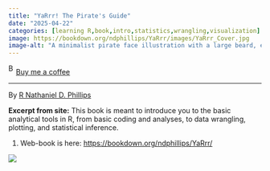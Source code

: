 ```yaml
---
title: "YaRrr! The Pirate's Guide"
date: "2025-04-22"
categories: [learning R,book,intro,statistics,wrangling,visualization]
image: https://bookdown.org/ndphillips/YaRrr/images/YaRrr_Cover.jpg
image-alt: "A minimalist pirate face illustration with a large beard, eyepatch, and pirate hat featuring the R programming logo. The text 'YaRrr!' appears at the top, and 'The Pirate’s Guide to R' is written at the bottom in a script font."
---
```


<link href="https://fonts.googleapis.com/css?family=Cookie" rel="stylesheet"><a class="bmc-button" target="_blank" href="https://www.buymeacoffee.com/JoscelinRocha">![Buy me a coffee](https://cdn.buymeacoffee.com/buttons/bmc-new-btn-logo.svg){alt="Buy me a coffee" width="15" height="21"}Buy me a coffee</a>

------------------------------------------------------------------------

By [R Nathaniel D. Phillips](https://bookdown.org/ndphillips/YaRrr/)

**Excerpt from site:** This book is meant to introduce you to the basic analytical tools in R, from basic coding and analyses, to data wrangling, plotting, and statistical inference.

1.  Web-book is here: <https://bookdown.org/ndphillips/YaRrr/>

![](https://bookdown.org/ndphillips/YaRrr/images/YaRrr_Cover.jpg)
